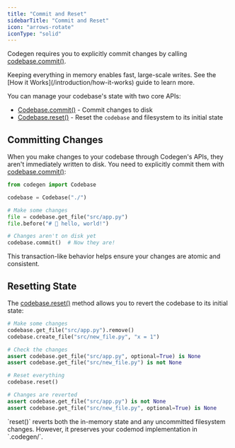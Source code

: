 ```yaml
---
title: "Commit and Reset"
sidebarTitle: "Commit and Reset"
icon: "arrows-rotate"
iconType: "solid"
---
```


Codegen requires you to explicitly commit changes by calling [codebase.commit()](/api-reference/core/Codebase#commit).

<Tip>
  Keeping everything in memory enables fast, large-scale writes. See the [How it
  Works](/introduction/how-it-works) guide to learn more.
</Tip>

You can manage your codebase's state with two core APIs:

- [Codebase.commit()](/api-reference/core/Codebase#commit) - Commit changes to disk
- [Codebase.reset()](/api-reference/core/Codebase#reset) - Reset the `codebase` and filesystem to its initial state

## Committing Changes

When you make changes to your codebase through Codegen's APIs, they aren't immediately written to disk. You need to explicitly commit them with [codebase.commit()](/api-reference/core/Codebase#commit):

```python
from codegen import Codebase

codebase = Codebase("./")

# Make some changes
file = codebase.get_file("src/app.py")
file.before("# 🌈 hello, world!")

# Changes aren't on disk yet
codebase.commit()  # Now they are!
```

This transaction-like behavior helps ensure your changes are atomic and consistent.

## Resetting State

The [codebase.reset()](/api-reference/core/Codebase#reset) method allows you to revert the codebase to its initial state:

```python
# Make some changes
codebase.get_file("src/app.py").remove()
codebase.create_file("src/new_file.py", "x = 1")

# Check the changes
assert codebase.get_file("src/app.py", optional=True) is None
assert codebase.get_file("src/new_file.py") is not None

# Reset everything
codebase.reset()

# Changes are reverted
assert codebase.get_file("src/app.py") is not None
assert codebase.get_file("src/new_file.py", optional=True) is None
```

<Note>
  `reset()` reverts both the in-memory state and any uncommitted filesystem
  changes. However, it preserves your codemod implementation in `.codegen/`.
</Note>
